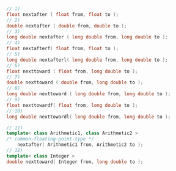 ```cpp
// 1)
float nextafter ( float from, float to );
// 2)
double nextafter ( double from, double to );
// 3)
long double nextafter ( long double from, long double to );
// 4)
float nextafterf( float from, float to );
// 5)
long double nextafterl( long double from, long double to );
// 6)
float nexttoward ( float from, long double to );
// 7)
double nexttoward ( double from, long double to );
// 8)
long double nexttoward ( long double from, long double to );
// 9)
float nexttowardf( float from, long double to );
// 10)
long double nexttowardl( long double from, long double to );
```
```cpp title="Additional Overloads"
// 11)
template< class Arithmetic1, class Arithmetic2 >
/* common-floating-point-type */
    nextafter( Arithmetic1 from, Arithmetic2 to );
// 12)
template< class Integer >
double nexttoward( Integer from, long double to );
```